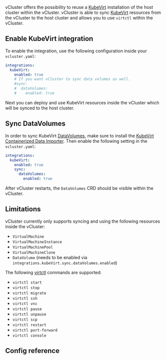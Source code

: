 
<ProAdmonition/>

vCluster offers the possibility to reuse a [KubeVirt](https://kubevirt.io/) installation of the host cluster within the vCluster.
vCluster is able to sync [KubeVirt](https://kubevirt.io/) resources from the vCluster to the host cluster and allows you to use `virtctl` within the vCluster.

<!-- vale off --> 
## Enable KubeVirt integration
<!-- vale on --> 

To enable the integration, use the following configuration inside your `vcluster.yaml`:
```yaml
integrations:
  kubeVirt:
    enabled: true
    # If you want vCluster to sync data volumes as well.
    #sync:
    #  dataVolumes:
    #    enabled: true
```

Next you can deploy and use KubeVirt resources inside the vCluster which will be synced to the host cluster.

<!-- vale off --> 
## Sync DataVolumes
<!-- vale on --> 

In order to sync KubeVirt [DataVolumes](https://kubevirt.io/user-guide/storage/disks_and_volumes/),  make sure to install the [KubeVirt Containerized Data Importer](https://kubevirt.io/user-guide/storage/containerized_data_importer/). Then enable the following setting in the `vcluster.yaml`:
```yaml
integrations:
  kubeVirt:
    enabled: true
    sync:
      dataVolumes:
        enabled: true
```

After vCluster restarts, the `DataVolumes` CRD should be visible within the vCluster.

## Limitations

vCluster currently only supports syncing and using the following resources inside the vCluster:
* `VirtualMachine`
* `VirtualMachineInstance`
* `VirtualMachinePool`
* `VirtualMachineClone`
* `DataVolume` (needs to be enabled via `integrations.kubeVirt.sync.dataVolumes.enabled`)

The following [virtctl](https://kubevirt.io/user-guide/user_workloads/virtctl_client_tool/) commands are supported:
* `virtctl start`
* `virtctl stop`
* `virtctl migrate`
* `virtctl ssh`
* `virtctl vnc`
* `virtctl pause`
* `virtctl unpause`
* `virtctl scp`
* `virtctl restart`
* `virtctl port-forward`
* `virtctl console`

## Config reference

<KubeVirt />
